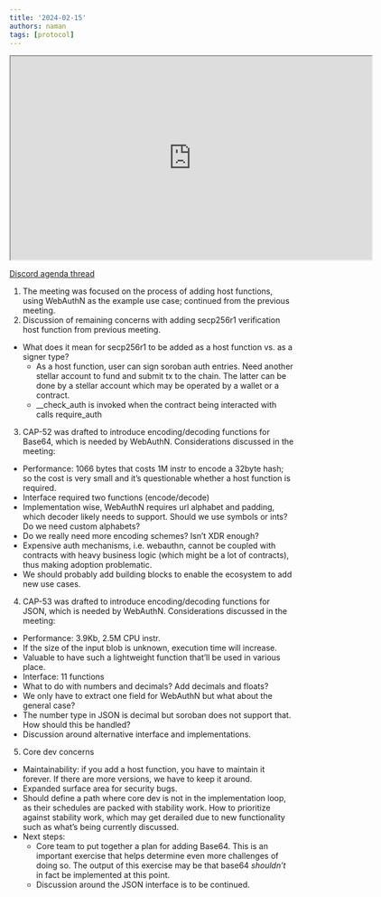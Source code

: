 ```yaml
---
title: '2024-02-15'
authors: naman
tags: [protocol]
---
```


<iframe
  src="https://drive.google.com/file/d/1oBuYg_LvGRGnKpjezok6PQGVN8ZpqVvy/preview"
  width="640"
  height="360"
  allow="autoplay"
></iframe>

[Discord agenda thread](https://discord.com/channels/897514728459468821/1207385360116490360)

1. The meeting was focused on the process of adding host functions, using WebAuthN as the example use case; continued from the previous meeting.
2. Discussion of remaining concerns with adding secp256r1 verification host function from previous meeting.
  - What does it mean for secp256r1 to be added as a host function vs. as a signer type?
    - As a host function, user can sign soroban auth entries. Need another stellar account to fund and submit tx to the chain. The latter can be done by a stellar account which may be operated by a wallet or a contract.
    - __check_auth is invoked when the contract being interacted with calls require_auth
3. CAP-52 was drafted to introduce encoding/decoding functions for Base64, which is needed by WebAuthN. Considerations discussed in the meeting:
 - Performance: 1066 bytes that costs 1M instr to encode a 32byte hash; so the cost is very small and it’s questionable whether a host function is required.
 - Interface required two functions (encode/decode)
 - Implementation wise, WebAuthN requires url alphabet and padding, which decoder likely needs to support. Should we use symbols or ints? Do we need custom alphabets?
 - Do we really need more encoding schemes? Isn’t XDR enough? 
 - Expensive auth mechanisms, i.e. webauthn, cannot be coupled with contracts with heavy business logic (which might be a lot of contracts), thus making adoption problematic.
 - We should probably add building blocks to enable the ecosystem to add new use cases.
4. CAP-53  was drafted to introduce encoding/decoding functions for JSON, which is needed by WebAuthN. Considerations discussed in the meeting:
 - Performance: 3.9Kb, 2.5M CPU instr.
 - If the size of the input blob is unknown, execution time will increase.
 - Valuable to have such a lightweight function that’ll be used in various place.
 - Interface: 11 functions
  - What to do with numbers and decimals? Add decimals and floats?
  - We only have to extract one field for WebAuthN but what about the general case?
 - The number type in JSON is decimal but soroban does not support that. How should this be handled?
 - Discussion around alternative interface and implementations.
5. Core dev concerns
 - Maintainability: if you add a host function, you have to maintain it forever. If there are more versions, we have to keep it around.
 - Expanded surface area for security bugs.
 - Should define a path where core dev is not in the implementation loop, as their schedules are packed with stability work. How to prioritize against stability work, which may get derailed due to new functionality such as what’s being currently discussed.
 - Next steps:
   - Core team to put together a plan for adding Base64. This is an important exercise that helps determine even more challenges of doing so. The output of this exercise may be that base64 _shouldn’t_ in fact be implemented at this point.
   - Discussion around the JSON interface is to be continued.
